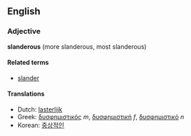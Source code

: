 ==English==
===Adjective===
'''slanderous''' (more slanderous, most slanderous)

====Related terms====
*[[slander]]

====Translations====
*Dutch: [[lasterlijk]]
*Greek: [[δυσφημιστικός]] ''m'', [[δυσφημιστική]] ''f'', [[δυσφημιστικό]] ''n''
*Korean: [[중상적인]]